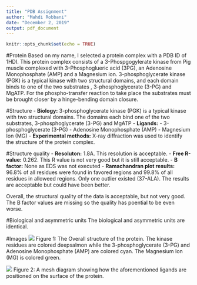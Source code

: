 ```yaml
---
title: "PDB Assignment"
author: "Mahdi Robbani"
date: "December 2, 2019"
output: pdf_document
---
```


```r
knitr::opts_chunk$set(echo = TRUE)
```
#Protein
Based on my name, I selected a protein complex with a PDB ID of 1HDI. This protein complex consists of a 3-Phospgogylerate kinase from Pig muscle complexed with 3-Phosphoglueric acid (3PG), an Adenosine Monophosphate (AMP) and a Magnesium ion. 3-phosphoglycerate kinase (PGK) is a typical kinase with two structural domains, and each domain binds to one of the two substrates , 3-phosphoglycerate (3-PG) and MgATP. For the phospho-transfer reaction to take place the substrates must be brought closer by a hinge-bending domain closure.

#Structure
- **Biology:** 3-phosphoglycerate kinase (PGK) is a typical kinase with two structural domains. The domains each bind one of the two substrates, 3-phosphoglycerate (3-PG) and MgATP
- **Ligands:** 
    - 3-phosphoglycerate (3-PG)
    - Adenosine Monophosphate (AMP)
    - Magnesium Ion (MG)
- **Experimental methods:** X-ray diffraction was used to identify the structure of the protein complex. 

#Structure quality
- **Resoluton:** 1.8A. This resolution is acceptable.
- **Free R-value:** 0.262. This R value is not very good but it is still acceptable.
- **B factor:** None as EDS was not executed
- **Ramachandran plot results:** 96.8% of all residues were found in favored regions and 99.8% of all residues in alloweed regions. Only one outlier existed (37-ALA). The results are acceptable but could have been better.

Overall, the structural quality of the data is acceptable, but not very good. The B factor values are missing so the quality has poential to be even worse.

#Biological and asymmetric units
The biological and asymmetric units are identical.

#Images
![](image1.png)
Figure 1: The Overall structure of the protein. The kinase residues are colored deepsalmon while the 3-phosphoglycerate (3-PG) and Adenosine Monophosphate (AMP) are colored cyan. The Magnesium Ion (MG) is colored green.

![](imag2.png)
Figure 2: A mesh diagram showing how the aforementioned ligands are positioned on the surface of the protein.
